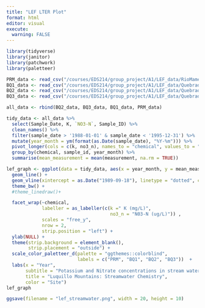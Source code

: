 ```yaml
---
title: "LEF LTER Plot"
format: html
editor: visual
execute: 
  warning: FALSE
---
```


```r
library(tidyverse)
library(janitor)
library(patchwork)
library(paletteer)
```

```r
PRM_data <- read_csv("/courses/EDS214/group_project/A1/LEF_data/RioMameyesPuenteRoto.csv") 
BQ1_data <- read_csv("/courses/EDS214/group_project/A1/LEF_data/QuebradaCuenca1-Bisley.csv") 
BQ2_data <- read_csv("/courses/EDS214/group_project/A1/LEF_data/QuebradaCuenca2-Bisley.csv") 
BQ3_data <- read_csv("/courses/EDS214/group_project/A1/LEF_data/QuebradaCuenca3-Bisley.csv") 
```

```r
all_data <- rbind(BQ2_data, BQ3_data, BQ1_data, PRM_data)
```

```r
tidy_data <- all_data %>%
  select(Sample_Date, K, `NO3-N`, Sample_ID) %>%
  clean_names() %>%
  filter(sample_date > '1988-01-01' & sample_date < '1995-12-31') %>% 
  mutate(year_month = ym(format(as.Date(sample_date), "%Y-%m"))) %>%
  pivot_longer(cols = c(k, no3_n), names_to = "chemical", values_to = "measurement") %>% 
  group_by(chemical, sample_id, year_month) %>% 
  summarise(mean_measurement = mean(measurement, na.rm = TRUE))
```

```r
lef_graph <- ggplot(data = tidy_data, aes(x = year_month, y = mean_measurement, color = sample_id)) +
  geom_line() +
  geom_vline(xintercept = as.Date("1989-09-18"), linetype = "dotted", color = "black") +
  theme_bw() +
  #theme_linedraw()+

  facet_wrap(~chemical,
             labeller = as_labeller(c(k =" K (mg/L)",
                                      no3_n = "N03-N (ug/L)")) ,
             scales = "free_y", 
             nrow = 2,
             strip.position = "left") +
  ylab(NULL) +
  theme(strip.background = element_blank(),
        strip.placement = "outside") +
  scale_color_paletteer_d(palette = "ggthemes::colorblind",
                          labels = c("PRM", "BQ1", "BQ2", "BQ3"))  +
  labs(x = "Year", 
       subtitle = "Potassium and Nitrate concentrations in stream water over time", 
       title = "Luquillo Mountains: Streamwater Chemistry",
       color = "Site") 
lef_graph

ggsave(filename = "lef_streamwater.png", width = 20, height = 10)
```
